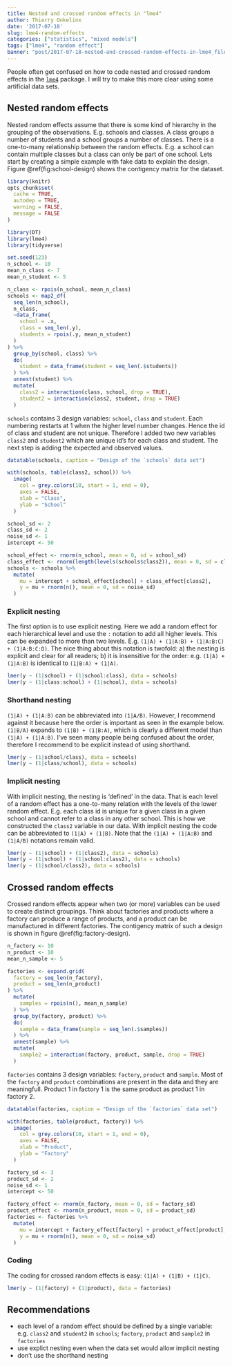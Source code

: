 ```yaml
---
title: Nested and crossed random effects in "lme4"
author: Thierry Onkelinx
date: '2017-07-18'
slug: lme4-random-effects
categories: ["statistics", "mixed models"]
tags: ["lme4", "random effect"]
banner: "post/2017-07-18-nested-and-crossed-random-effects-in-lme4_files/figure-html/school-design-1.png"
---
```


People often get confused on how to code nested and crossed random effects in the [`lme4`](https://cran.rstudio.com/web/packages/lme4/) package. I will try to make this more clear using some artificial data sets.

## Nested random effects

Nested random effects assume that there is some kind of hierarchy in the grouping of the observations. E.g. schools and classes. A class groups a number of students and a school groups a number of classes. There is a one-to-many relationship between the random effects. E.g. a school can contain multiple classes but a class can only be part of one school. Lets start by creating a simple example with fake data to explain the design. Figure \@ref(fig:school-design) shows the contigency matrix for the dataset.

```r
library(knitr)
opts_chunk$set(
  cache = TRUE,
  autodep = TRUE,
  warning = FALSE,
  message = FALSE
)
```

```r
library(DT)
library(lme4)
library(tidyverse)
```

```r
set.seed(123)
n_school <- 10
mean_n_class <- 7
mean_n_student <- 5

n_class <- rpois(n_school, mean_n_class)
schools <- map2_df(
  seq_len(n_school), 
  n_class, 
  ~data_frame(
    school = .x, 
    class = seq_len(.y),
    students = rpois(.y, mean_n_student)
  )
) %>%
  group_by(school, class) %>%
  do(
    student = data_frame(student = seq_len(.$students))
  ) %>%
  unnest(student) %>%
  mutate(
    class2 = interaction(class, school, drop = TRUE),
    student2 = interaction(class2, student, drop = TRUE)
  )
```

`schools` contains 3 design variables: `school`, `class` and `student`. Each numbering restarts at 1 when the higher level number changes. Hence the id of class and student are not unique. Therefore I added two new variables `class2` and `student2` which are unique id's for each class and student. The next step is adding the expected and observed values.

```r
datatable(schools, caption = "Design of the `schools` data set")
```

```r
with(schools, table(class2, school)) %>%
  image(
    col = grey.colors(10, start = 1, end = 0), 
    axes = FALSE, 
    xlab = "Class", 
    ylab = "School"
  )
```


```r
school_sd <- 2
class_sd <- 2
noise_sd <- 1
intercept <- 50

school_effect <- rnorm(n_school, mean = 0, sd = school_sd)
class_effect <- rnorm(length(levels(schools$class2)), mean = 0, sd = class_sd)
schools <- schools %>%
  mutate(
    mu = intercept + school_effect[school] + class_effect[class2],
    y = mu + rnorm(n(), mean = 0, sd = noise_sd)
  )
```

### Explicit nesting

The first option is to use explicit nesting. Here we add a random effect for each hierarchical level and use the `:` notation to add all higher levels. This can be expanded to more than two levels. E.g. `(1|A) + (1|A:B) + (1|A:B:C) + (1|A:B:C:D)`. The nice thing about this notation is twofold: a) the nesting is explicit and clear for all readers; b) it is insensitive for the order: e.g. `(1|A) + (1|A:B)` is identical to `(1|B:A) + (1|A)`.

```r
lmer(y ~ (1|school) + (1|school:class), data = schools)
lmer(y ~ (1|class:school) + (1|school), data = schools)
```

### Shorthand nesting

`(1|A) + (1|A:B)` can be abbreviated into `(1|A/B)`. However, I recommend against it because here the order is important as seen in the example below. `(1|B/A)` expands to `(1|B) + (1|B:A)`, which is clearly a different model than `(1|A) + (1|A:B)`. I've seen many people being confused about the order, therefore I recommend to be explicit instead of using shorthand.

```r
lmer(y ~ (1|school/class), data = schools)
lmer(y ~ (1|class/school), data = schools)
```

### Implicit nesting

With implicit nesting, the nesting is 'defined' in the data. That is each level of a random effect has a one-to-many relation with the levels of the lower random effect. E.g. each class id is unique for a given class in a given school and cannot refer to a class in any other school. This is how we constructed the `class2` variable in our data. With implicit nesting the code can be abbreviated to `(1|A) + (1|B)`. Note that the `(1|A) + (1|A:B)` and `(1|A/B)` notations remain valid.

```r
lmer(y ~ (1|school) + (1|class2), data = schools)
lmer(y ~ (1|school) + (1|school:class2), data = schools)
lmer(y ~ (1|school/class2), data = schools)
```

## Crossed random effects

Crossed random effects appear when two (or more) variables can be used to create distinct groupings. Think about factories and products where a factory can produce a range of products, and a product can be manufactured in different factories. The contigency matrix of such a design is shown in figure \@ref(fig:factory-design).

```r
n_factory <- 10
n_product <- 10
mean_n_sample <- 5

factories <- expand.grid(
  factory = seq_len(n_factory),
  product = seq_len(n_product)
) %>%
  mutate(
    samples = rpois(n(), mean_n_sample)
  ) %>%
  group_by(factory, product) %>%
  do(
    sample = data_frame(sample = seq_len(.$samples))
  ) %>%
  unnest(sample) %>%
  mutate(
    sample2 = interaction(factory, product, sample, drop = TRUE)
  )
```

`factories` contains 3 design variables: `factory`, `product` and `sample`. Most of the `factory` and `product` combinations are present in the data and they are meaningfull. Product 1 in factory 1 is the same product as product 1 in factory 2.

```r
datatable(factories, caption = "Design of the `factories` data set")
```

```r
with(factories, table(product, factory)) %>%
  image(
    col = grey.colors(10, start = 1, end = 0), 
    axes = FALSE, 
    xlab = "Product", 
    ylab = "Factory"
  )
```

```r
factory_sd <- 3
product_sd <- 2
noise_sd <- 1
intercept <- 50

factory_effect <- rnorm(n_factory, mean = 0, sd = factory_sd)
product_effect <- rnorm(n_product, mean = 0, sd = product_sd)
factories <- factories %>%
  mutate(
    mu = intercept + factory_effect[factory] + product_effect[product],
    y = mu + rnorm(n(), mean = 0, sd = noise_sd)
  )
```

### Coding

The coding for crossed random effects is easy: `(1|A) + (1|B) + (1|C)`. 

```r
lmer(y ~ (1|factory) + (1|product), data = factories)
```

## Recommendations

- each level of a random effect should be defined by a single variable: e.g. `class2` and `student2` in `schools`; `factory`, `product` and `sample2` in `factories`
- use explict nesting even when the data set would allow implicit nesting
- don't use the shorthand nesting
